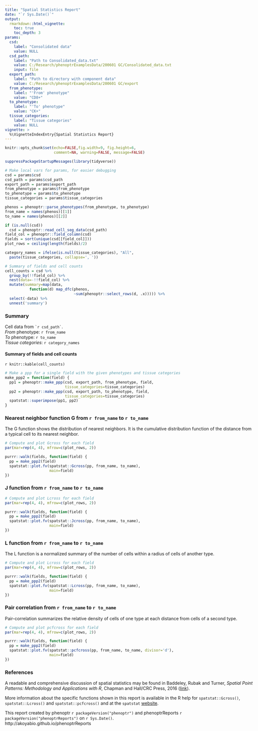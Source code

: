 ```yaml
---
title: "Spatial Statistics Report"
date: "`r Sys.Date()`"
output: 
  rmarkdown::html_vignette:
    toc: true
    toc_depth: 3
params:
  csd:
    label: "Consolidated data"
    value: NULL
  csd_path:
    label: "Path to Consolidated_data.txt"
    value: C:/Research/phenoptrExamplesData/200601 GC/Consolidated_data.txt
    input: file
  export_path: 
    label: "Path to directory with component data"
    value: C:/Research/phenoptrExamplesData/200601 GC/export
  from_phenotype:
    label: "'From' phenotype"
    value: "CD8+"
  to_phenotype:
    label: "'To' phenotype"
    value: "CK+"
  tissue_categories:
    label: "Tissue categories"
    value: NULL
vignette: >
  %\VignetteIndexEntry{Spatial Statistics Report}
---
```


<style type="text/css">
body {
    max-width: 800px;
}

table {
    width: auto !important;
    max-width: 100%;
    margin-bottom: 20px;
    margin-left: 0px;
}

img {
  border: none;
}
</style>

```r
knitr::opts_chunk$set(echo=FALSE,fig.width=9, fig.height=6, 
                      comment=NA, warning=FALSE, message=FALSE)

suppressPackageStartupMessages(library(tidyverse))

# Make local vars for params, for easier debugging
csd = params$csd
csd_path = params$csd_path
export_path = params$export_path
from_phenotype = params$from_phenotype
to_phenotype = params$to_phenotype
tissue_categories = params$tissue_categories

phenos = phenoptr::parse_phenotypes(from_phenotype, to_phenotype)
from_name = names(phenos)[[1]]
to_name = names(phenos)[[2]]
```

```r
if (is.null(csd))
  csd = phenoptr::read_cell_seg_data(csd_path)
field_col = phenoptr::field_column(csd)
fields = sort(unique(csd[[field_col]]))
plot_rows = ceiling(length(fields)/2)

category_names = ifelse(is.null(tissue_categories), "All",
  paste(tissue_categories, collapse=', '))

# Summary of fields and cell counts
cell_counts = csd %>% 
  group_by(!!field_col) %>% 
  nest(data=-!!field_col) %>% 
  mutate(summary=map(data, 
           function(d) map_dfc(phenos, 
                               ~sum(phenoptr::select_rows(d, .x))))) %>% 
  select(-data) %>% 
  unnest('summary')
```

### Summary

Cell data from `` `r csd_path` ``.  
_From_ phenotype: `r from_name`  
_To_ phenotype: `r to_name`  
_Tissue categories_: `r category_names`  

#### Summary of fields and cell counts

`r knitr::kable(cell_counts)`

```r
# Make a ppp for a single field with the given phenotypes and tissue categories
make_ppp2 = function(field) {
  pp1 = phenoptr::make_ppp(csd, export_path, from_phenotype, field,
                           tissue_categories=tissue_categories)
  pp2 = phenoptr::make_ppp(csd, export_path, to_phenotype, field,
                           tissue_categories=tissue_categories)
  spatstat::superimpose(pp1, pp2)
}
```

### Nearest neighbor function G from `r from_name` to `r to_name`

The G function shows the distribution of nearest neighbors. 
It is the cumulative distribution function of the distance from
a typical cell to its nearest neighbor.

```r
# Compute and plot Gcross for each field
par(mar=rep(4, 4), mfrow=c(plot_rows, 2))

purrr::walk(fields, function(field) {
  pp = make_ppp2(field)
  spatstat::plot.fv(spatstat::Gcross(pp, from_name, to_name),
                    main=field)
})
```

### J function from `r from_name` to `r to_name`

```r
# Compute and plot Lcross for each field
par(mar=rep(4, 4), mfrow=c(plot_rows, 2))

purrr::walk(fields, function(field) {
  pp = make_ppp2(field)
  spatstat::plot.fv(spatstat::Jcross(pp, from_name, to_name),
                    main=field)
})
```

### L function from `r from_name` to `r to_name`

The L function is a normalized summary of the number of cells within
a radius of cells of another type.

```r
# Compute and plot Lcross for each field
par(mar=rep(4, 4), mfrow=c(plot_rows, 2))

purrr::walk(fields, function(field) {
  pp = make_ppp2(field)
  spatstat::plot.fv(spatstat::Lcross(pp, from_name, to_name),
                    main=field)
})
```

### Pair correlation from `r from_name` to `r to_name`

Pair-correlation summarizes the relative density of cells of one type 
at each distance from cells of a second type.

```r
# Compute and plot pcfcross for each field
par(mar=rep(4, 4), mfrow=c(plot_rows, 2))

purrr::walk(fields, function(field) {
  pp = make_ppp2(field)
  spatstat::plot.fv(spatstat::pcfcross(pp, from_name, to_name, divisor='d'),
                    main=field)
})
```

### References

A readable and comprehensive discussion of spatial statistics may
be found in Baddeley, Rubak and Turner, 
_Spatial Point Patterns: Methodology and Applications with R_, 
Chapman and Hall/CRC Press, 2016
([link](http://www.crcpress.com/books/details/9781482210200/)).

More information about the specific functions shown in this report is
available in the R help for `spatstat::Gcross()`, `spatstat::Lcross()`
and `spatstat::pcfcross()` and at the 
`spatstat` [website](https://spatstat.org/).

This report created by phenoptr `r packageVersion("phenoptr")`
and phenoptrReports `r packageVersion("phenoptrReports")` on `r Sys.Date()`.  
http://akoyabio.github.io/phenoptrReports
